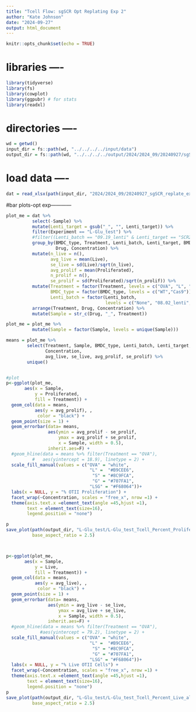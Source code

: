 ```yaml
---
title: "Tcell Flow: sgSCR Opt Replating Exp 2"
author: "Kate Johnson"
date: "2024-09-27"
output: html_document
---
```


```r
knitr::opts_chunk$set(echo = TRUE)
```
# libraries ----
```r
library(tidyverse)
library(fs)
library(cowplot)
library(ggpubr) # for stats
library(readxl)
```

# directories ----
```r
wd = getwd()
input_dir = fs::path(wd, "../../../../input/data")
output_dir = fs::path(wd, "../../../../output/2024/2024_09/20240927/sgSCR_coculture_opt_replate_exp2")
```

# load data ----
```r
dat = read_xlsx(path(input_dir, "2024/2024_09/20240927_sgSCR_replate_exp2_L-glu_exp1_Tcell_flow.xlsx")) 
```


#bar plots-opt exp------------
```r
plot_me = dat %>%
          select(-Sample) %>%
          mutate(Lenti_target = gsub("_", "", Lenti_target)) %>%
          filter(Experiment == "L-Glu_test") %>%
          #filter((Lenti_batch == "09.19_lenti" & Lenti_target == "SCR2")| BMDC_type == "WT") %>%
          group_by(BMDC_type, Treatment, Lenti_batch, Lenti_target, BMDC_cell_number,
                   Drug, Concentration) %>%
          mutate(n_live = n(),
                 avg_live = mean(Live),
                 se_live = sd(Live)/sqrt(n_live),
                 avg_prolif = mean(Proliferated),
                 n_prolif = n(),
                 se_prolif = sd(Proliferated)/sqrt(n_prolif)) %>%
          mutate(Treatment = factor(Treatment, levels = c("OVA", "L", "S", "G","LSG")),
                 BMDC_type = factor(BMDC_type, levels = c("WT","Cas9")),
                 Lenti_batch = factor(Lenti_batch,
                                      levels = c("None", "08.02_lenti", "09.19_lenti"))) %>%
          arrange(Treatment, Drug, Concentration) %>%
          mutate(Sample = str_c(Drug, "_", Treatment))

plot_me = plot_me %>%
          mutate(Sample = factor(Sample, levels = unique(Sample)))

means = plot_me %>% 
        select(Treatment, Sample, BMDC_type, Lenti_batch, Lenti_target, BMDC_cell_number, Drug,
               Concentration,
               avg_live, se_live, avg_prolif, se_prolif) %>% 
        unique()


#plot
p<-ggplot(plot_me, 
       aes(x = Sample,
           y = Proliferated,
           fill = Treatment)) +
  geom_col(data = means,
           aes(y = avg_prolif), , 
            color = "black") +
  geom_point(size = 1) +
  geom_errorbar(data= means,
                aes(ymin = avg_prolif - se_prolif,
                    ymax = avg_prolif + se_prolif,
                    x = Sample, width = 0.5),
                inherit.aes=F) +
  #geom_hline(data = means %>% filter(Treatment == "OVA"), 
          #   aes(yintercept = 18.9), linetype = 2) +
  scale_fill_manual(values = c("OVA" = "white",
                                "L" =  "#B9CEE6",
                                 "S" = "#8C9FCA", 
                                 "G" = "#707FA1",
                                "LSG" = "#F68064"))+
  labs(x = NULL, y = "% OTII Proliferation") +
  facet_wrap(~Concentration, scales = "free_x", nrow =1) +
  theme(axis.text.x =element_text(angle =45,hjust =1),
        text = element_text(size=16),
        legend.position = "none") 

p
save_plot(path(output_dir, "L-Glu_test/L-Glu_test_Tcell_Percent_Proliferated_allinone.pdf"), p,
          base_aspect_ratio = 2.5)



p<-ggplot(plot_me, 
       aes(x = Sample,
           y = Live,
           fill = Treatment)) +
  geom_col(data = means,
           aes(y = avg_live), , 
            color = "black") +
  geom_point(size = 1) +
  geom_errorbar(data= means,
                aes(ymin = avg_live - se_live,
                    ymax = avg_live + se_live,
                    x = Sample, width = 0.5),
                inherit.aes=F) +
  #geom_hline(data = means %>% filter(Treatment == "OVA"), 
             #aes(yintercept = 79.2), linetype = 2) +
  scale_fill_manual(values = c("OVA" = "white",
                                "L" =  "#B9CEE6",
                                 "S" = "#8C9FCA", 
                                 "G" = "#707FA1",
                                "LSG" = "#F68064"))+
  labs(x = NULL, y = "% Live OTII Cells") +
  facet_wrap(~Concentration, scales = "free_x", nrow =1) +
  theme(axis.text.x =element_text(angle =45,hjust =1),
        text = element_text(size=16),
        legend.position = "none")
p
save_plot(path(output_dir, "L-Glu_test/L-Glu_test_Tcell_Percent_Live_allinone.pdf"), p,
          base_aspect_ratio = 2.5)

```



